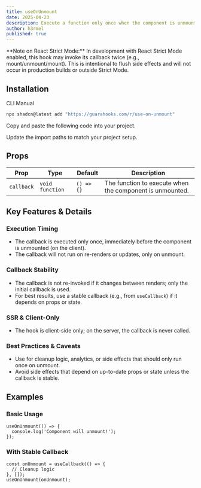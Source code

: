 ```yaml
---
title: useOnUnmount
date: 2025-04-23
description: Execute a function only once when the component is unmounted.
author: h3rmel
published: true
---
```


<Callout>
  **Note on React Strict Mode:** In development with React Strict Mode enabled,
  this hook may invoke its callback twice (e.g., mount/unmount/mount). This is
  intentional to flush side effects and will not occur in production builds or
  outside Strict Mode.
</Callout>

<HookPreview name="use-on-unmount-demo" />

## Installation

<Tabs defaultValue="cli">

<TabsList>
  <TabsTrigger value="cli">CLI</TabsTrigger>
  <TabsTrigger value="manual">Manual</TabsTrigger>
</TabsList>
<TabsContent value="cli">

```bash
npx shadcn@latest add "https://guarahooks.com/r/use-on-unmount"
```

</TabsContent>
<TabsContent value="manual">

<Steps>

<Step>Copy and paste the following code into your project.</Step>

<HookSource name="use-on-unmount" />

<Step>Update the import paths to match your project setup.</Step>

</Steps>

</TabsContent>

</Tabs>

## Props

| Prop       | Type            | Default    | Description                                              |
| ---------- | --------------- | ---------- | -------------------------------------------------------- |
| `callback` | `void function` | `() => {}` | The function to execute when the component is unmounted. |

## Key Features & Details

### Execution Timing

- The callback is executed only once, immediately before the component is unmounted (on the client).
- The callback will not run on re-renders or updates, only on unmount.

### Callback Stability

- The callback is not re-invoked if it changes between renders; only the initial callback is used.
- For best results, use a stable callback (e.g., from `useCallback`) if it depends on props or state.

### SSR & Client-Only

- The hook is client-side only; on the server, the callback is never called.

### Best Practices & Caveats

- Use for cleanup logic, analytics, or side effects that should only run once on unmount.
- Avoid side effects that depend on up-to-date props or state unless the callback is stable.

## Examples

### Basic Usage

```tsx
useOnUnmount(() => {
  console.log('Component will unmount!');
});
```

### With Stable Callback

```tsx
const onUnmount = useCallback(() => {
  // Cleanup logic
}, []);
useOnUnmount(onUnmount);
```
